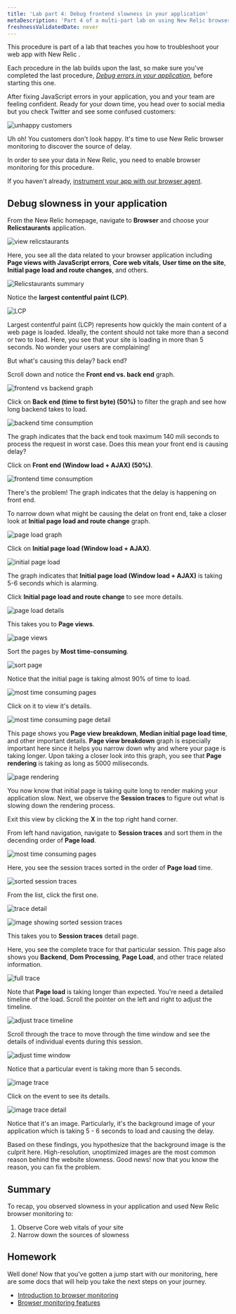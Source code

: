 ```yaml
---
title: 'Lab part 4: Debug frontend slowness in your application'
metaDescription: 'Part 4 of a multi-part lab on using New Relic browser monitoring to troubleshoot your site: Debug your frontend'
freshnessValidatedDate: never
---
```

























<Callout variant="course" title="lab">

This procedure is part of a lab that teaches you how to troubleshoot your web app with New Relic <InlinePopover type="browser" />.

Each procedure in the lab builds upon the last, so make sure you've completed the last procedure, [_Debug errors in your application_](/docs/browser/new-relic-browser/lab/debug-errors), before starting this one.

</Callout>

After fixing JavaScript errors in your application, you and your team are feeling confident. Ready for your down time, you head over to social media but you check Twitter and see some confused customers:

<img
  title="unhappy customers"
  alt="unhappy customers"
  src={tweet}
/>

Uh oh! You customers don't look happy. It's time to use New Relic browser monitoring to discover the source of delay. 

<Callout variant='important'>

In order to see your data in New Relic, you need to enable browser monitoring for this procedure. 

If you haven't already, [instrument your app with our browser agent](/docs/browser/new-relic-browser/lab/install-browser-agent).

</Callout>

## Debug slowness in your application

<Steps>

<Step>

From the New Relic homepage, navigate to <DNT>**Browser**</DNT> and choose your <DNT>**Relicstaurants**</DNT> application.

<img
  title="view relicstaurants"
  alt="view relicstaurants"
  src={viewRelicstraunts}
/>

</Step>

<Step>

Here, you see all the data related to your browser application including <DNT>**Page views with JavaScript errors**</DNT>, <DNT>**Core web vitals**</DNT>, <DNT>**User time on the site**</DNT>, <DNT>**Initial page load and route changes**</DNT>, and others.

<img
  title="Relicstaurants summary"
  alt="Relicstaurants summary"
  src={viewRelicstrauntsBrowser}
/>

Notice the <DNT>**largest contentful paint (LCP)**</DNT>.

<img
  title="LCP"
  alt="LCP"
  src={LCP}
/>

Largest contentful paint (LCP) represents how quickly the main content of a web page is loaded. Ideally, the content should not take more than a second or two to load. 
Here, you see that your site is loading in more than 5 seconds. No wonder your users are complaining!  

But what's causing this delay? back end?

</Step>

<Step>

Scroll down and notice the <DNT>**Front end vs. back end**</DNT> graph.

<img
  title="frontend vs backend graph"
  alt="frontend vs backend graph"
  src={frontendVsBackend}
/>

Click on <DNT>**Back end (time to first byte) (50%)**</DNT> to filter the graph and see how long backend takes to load. 

<img
  title="backend time consumption"
  alt="backend time consumption"
  src={backend}
/>

The graph indicates that the back end took maximum 140 mili seconds to process the request in worst case. Does this mean your front end is causing delay? 

Click on <DNT>**Front end (Window load + AJAX) (50%)**</DNT>.

<img
  title="frontend time consumption"
  alt="frontend time consumption"
  src={frontend}
/>

There's the problem! The graph indicates that the delay is happening on front end.

</Step>

<Step>

To narrow down what might be causing the delat on front end, take a closer look at <DNT>**Initial page load and route change**</DNT> graph.

<img
  title="page load graph"
  alt="page load graph"
  src={pageLoadGraph}
/>

</Step>

<Step>

Click on <DNT>**Initial page load (Window load + AJAX)**</DNT>.

<img
  title="initial page load"
  alt="initial page load"
  src={initialPageLoad}
/> 

The graph indicates that <DNT>**Initial page load (Window load + AJAX)**</DNT> is taking 5-6 seconds which is alarming. 

</Step>

<Step>

Click <DNT>**Initial page load and route change**</DNT> to see more details.

<img
  title="page load details"
  alt="page load details"
  src={pageLoadDetail}
/> 

This takes you to <DNT>**Page views**</DNT>.

<img
  title="page views"
  alt="page views"
  src={pageViews}
/>

</Step>

<Step>

Sort the pages by <DNT>**Most time-consuming**</DNT>.

<img
  title="sort page"
  alt="sort page"
  src={sortPages}
/>

Notice that the initial page is taking almost 90% of time to load. 

<img
  title="most time consuming pages"
  alt="most time consuming pages"
  src={mostTimeConsumingPage}
/>

Click on it to view it's details.

<img
  title="most time consuming page detail"
  alt="most time consuming page detail"
  src={mostTimeConsumingPageDetail}
/>

This page shows you <DNT>**Page view breakdown**</DNT>, <DNT>**Median initial page load time**</DNT>, and other important details. <DNT>**Page view breakdown**</DNT> graph is especially important here since it helps you narrow down why and where your page is taking longer.
Upon taking a closer look into this graph, you see that <DNT>**Page rendering**</DNT> is taking as long as 5000 miliseconds.

<img
  title="page rendering"
  alt="page rendering"
  src={pageRendering}
/>

You now know that initial page is taking quite long to render making your application slow. Next, we observe the <DNT>**Session traces**</DNT> to figure out what is slowing down the rendering process. 

Exit this view by clicking the <DNT>**X**</DNT> in the top right hand corner.

</Step>

<Step>

From left hand navigation, navigate to <DNT>**Session traces**</DNT> and sort them in the decending order of <DNT>**Page load**</DNT>.

<img
  title="most time consuming pages"
  alt="most time consuming pages"
  src={sessionTraces}
/>

</Step>

<Step>

Here, you see the session traces sorted in the order of <DNT>**Page load**</DNT> time.

<img
  title="sorted session traces"
  alt="sorted session traces"
  src={sortedSessionTraces}
/>

</Step>

<Step>

From the list, click the first one.

<img
  title="navigate to trace detail"
  alt="trace detail"
  src={navigatetoTraceDetail}
/>

![image showing sorted session traces](../../../images/nr-browser/navigate-to-trace-detail.webp)

This takes you to <DNT>**Session traces**</DNT> detail page.

Here, you see the complete trace for that particular session. This page also shows you <DNT>**Backend**</DNT>, <DNT>**Dom Processing**</DNT>, <DNT>**Page Load**</DNT>, and other trace related information.

<img
  title="full trace"
  alt="full trace"
  src={trace}
/>

</Step>

<Step>

Note that <DNT>**Page load**</DNT> is taking longer than expected. You're need a detailed timeline of the load. Scroll the pointer on the left and right to adjust the timeline. 

<img
  title="adjust trace timeline"
  alt="adjust trace timeline"
  src={adjustTimeline}
/>

</Step>

<Step>

Scroll through the trace to move through the time window and see the details of individual events during this session.

<img
  title="adjust time window"
  alt="adjust time window"
  src={traceTimeWindow}
/>

</Step>

<Step>

Notice that a particular event is taking more than 5 seconds.

<img
  title="image trace"
  alt="image trace"
  src={imageTrace}
/>

</Step>

<Step>

Click on the event to see its details.

<img
  title="image trace detail"
  alt="image trace detail"
  src={imageTraceDetail}
/>

Notice that it's an image. Particularly, it's the background image of your application which is taking 5 - 6 seconds to load and causing the delay.

</Step>

</Steps>

Based on these findings, you hypothesize that the background image is the culprit here. High-resolution, unoptimized images are the most common reason behind the website slowness.
Good news! now that you know the reason, you can fix the problem.

## Summary

To recap, you observed slowness in your application and used New Relic browser monitoring to:

1. Observe Core web vitals of your site
2. Narrow down the sources of slowness

## Homework

Well done! Now that you've gotten a jump start with our monitoring, here are some docs that will help you take the next steps on your journey.

- [Introduction to browser monitoring](/docs/browser/browser-monitoring/getting-started/introduction-browser-monitoring/)
- [Browser monitoring features](/docs/browser/new-relic-browser/browser-pro-features/intro-to-browser-pro-features)
